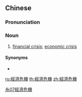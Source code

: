 {{also|经济危机}}
==Chinese==
{{zh-forms|s=经济危机|type=22}}

===Pronunciation===
{{zh-pron
|m=jīngjì 危jī
|c=ging1 zai3 ngai4 gei1
|cat=n
}}

===Noun===
{{zh-noun}}

# [[financial crisis]]; [[economic crisis]]

====Synonyms====
* {{zh-l|金融危機}}

[[Category:zh:Economics|糸07經濟危機]]

[[ru:經濟危機]]
[[th:經濟危機]]
[[zh:經濟危機]]